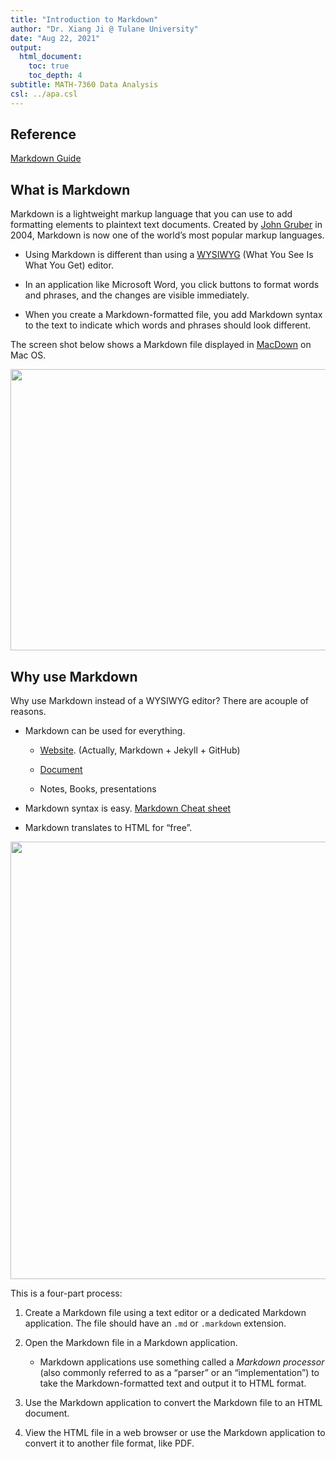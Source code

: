 ```yaml
---
title: "Introduction to Markdown"
author: "Dr. Xiang Ji @ Tulane University"
date: "Aug 22, 2021"
output:
  html_document:
    toc: true
    toc_depth: 4  
subtitle: MATH-7360 Data Analysis
csl: ../apa.csl
---
```


## Reference
[Markdown Guide](https://www.markdownguide.org/getting-started/)

## What is Markdown
Markdown is a lightweight markup language that you can use to add formatting elements to plaintext text documents.
Created by [John Gruber](https://daringfireball.net/projects/markdown/) in 2004, Markdown is now one of the world’s most popular markup languages.

- Using Markdown is different than using a [WYSIWYG](https://en.wikipedia.org/wiki/WYSIWYG) (What You See Is What You Get) editor.

- In an application like Microsoft Word, you click buttons to format words and phrases, and the changes are visible immediately.

- When you create a Markdown-formatted file, you add Markdown syntax to the text to indicate which words and phrases should look different.

The screen shot below shows a Markdown file displayed in [MacDown](https://macdown.uranusjr.com/) on Mac OS.

<p align="center">
  <img src="./MacDownExample.png" height="450" width="700">
</p>

## Why use Markdown

Why use Markdown instead of a WYSIWYG editor?  There are acouple of reasons.

- Markdown can be used for everything.

    - [Website](https://tulane-math-7360-2021.github.io/).  (Actually, Markdown + Jekyll + GitHub)
    
    - [Document](https://www.markdownguide.org/getting-started/#documents)
    
    - Notes, Books, presentations

- Markdown syntax is easy.  [Markdown Cheat sheet](https://www.markdownguide.org/cheat-sheet/)

- Markdown translates to HTML for "free".

<p align="center">
  <img src="./markdown-flowchart.png" width="700">
</p>

This is a four-part process:

1. Create a Markdown file using a text editor or a dedicated Markdown application.
The file should have an `.md` or `.markdown` extension.

2. Open the Markdown file in a Markdown application.

    - Markdown applications use something called a _Markdown_ _processor_ (also commonly referred to as a "parser" or an "implementation")
    to take the Markdown-formatted text and output it to HTML format.

3. Use the Markdown application to convert the Markdown file to an HTML document.

4. View the HTML file in a web browser or use the Markdown application to convert it to another file format, like PDF.

